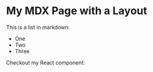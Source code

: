 # My MDX Page with a Layout

This is a list in markdown:

- One
- Two
- Three

Checkout my React component:

<MyComponent/>

